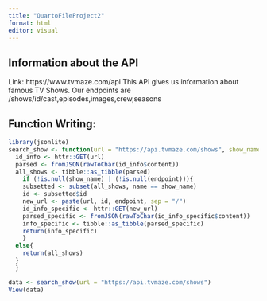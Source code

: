 ```yaml
---
title: "QuartoFileProject2"
format: html
editor: visual
---
```


## Information about the API
Link: https://www.tvmaze.com/api
This API gives us information about famous TV Shows.
Our endpoints are /shows/id/cast,episodes,images,crew,seasons

## Function Writing:
```r
library(jsonlite)
search_show <- function(url = "https://api.tvmaze.com/shows", show_name = NULL, endpoint = NULL){
  id_info <- httr::GET(url)
  parsed <- fromJSON(rawToChar(id_info$content))
  all_shows <- tibble::as_tibble(parsed)
    if (!is.null(show_name) | (!is.null(endpoint))){
    subsetted <- subset(all_shows, name == show_name)
    id <- subsetted$id
    new_url <- paste(url, id, endpoint, sep = "/")
    id_info_specific <- httr::GET(new_url)
    parsed_specific <- fromJSON(rawToChar(id_info_specific$content))
    info_specific <- tibble::as_tibble(parsed_specific)
    return(info_specific)
    }
  else{
    return(all_shows)
  }
  }

data <- search_show(url = "https://api.tvmaze.com/shows")
View(data)
```

